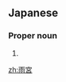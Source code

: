 ==Japanese==
{{ja-kanjitab|あめ|みや|yomi=k}}
{{ja-kanjitab|あま|みや|yomi=k}}
{{wikipedia|lang=ja|雨宮 (曖昧さ回避)}}

===Proper noun===
{{ja-pos|proper|あまみや|あめみや}}

# {{surname|lang=ja|sort=あまみや}}

[[zh:雨宮]]